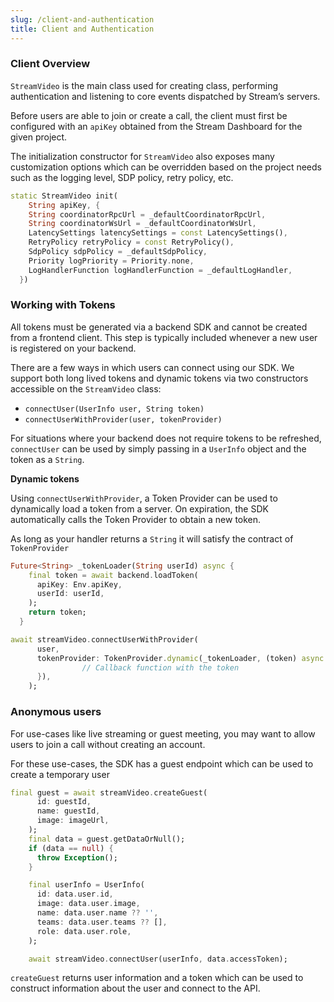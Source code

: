```yaml
---
slug: /client-and-authentication
title: Client and Authentication
---
```


### Client Overview

`StreamVideo` is the main class used for creating class, performing authentication and listening to core events dispatched by Stream’s servers.

Before users are able to join or create a call, the client must first be configured with an `apiKey` obtained from the Stream Dashboard for the given project.

The initialization constructor for `StreamVideo` also exposes many customization options which can be overridden based on the project needs such as the logging level, SDP policy, retry policy, etc.

```dart
static StreamVideo init(
    String apiKey, {
    String coordinatorRpcUrl = _defaultCoordinatorRpcUrl,
    String coordinatorWsUrl = _defaultCoordinatorWsUrl,
    LatencySettings latencySettings = const LatencySettings(),
    RetryPolicy retryPolicy = const RetryPolicy(),
    SdpPolicy sdpPolicy = _defaultSdpPolicy,
    Priority logPriority = Priority.none,
    LogHandlerFunction logHandlerFunction = _defaultLogHandler,
  })
```

### Working with Tokens

All tokens must be generated via a backend SDK and cannot be created from a frontend client. This step is typically included whenever a new user is registered on your backend.

There are a few ways in which users can connect using our SDK. We support both long lived tokens and dynamic tokens via two constructors accessible on the `StreamVideo` class:

- `connectUser(UserInfo user, String token)`
- `connectUserWithProvider(user, tokenProvider)`

For situations where your backend does not require tokens to be refreshed, `connectUser` can be used by simply passing in a `UserInfo` object and the token as a `String`.

******************************Dynamic tokens******************************

Using `connectUserWithProvider`, a Token Provider can be used to dynamically load a token from a server. On expiration, the SDK automatically calls the Token Provider to obtain a new token.

As long as your handler returns a `String` it will satisfy the contract of `TokenProvider`

```dart
Future<String> _tokenLoader(String userId) async {
    final token = await backend.loadToken(
      apiKey: Env.apiKey,
      userId: userId,
    );
    return token;
  }
```

```dart
await streamVideo.connectUserWithProvider(
      user,
      tokenProvider: TokenProvider.dynamic(_tokenLoader, (token) async {
				// Callback function with the token
      }),
    );
```

### Anonymous users

For use-cases like live streaming or guest meeting, you may want to allow users to join a call without creating an account.

For these use-cases, the SDK has a guest endpoint which can be used to create a temporary user

```dart
final guest = await streamVideo.createGuest(
      id: guestId,
      name: guestId,
      image: imageUrl,
    );
    final data = guest.getDataOrNull();
    if (data == null) {
      throw Exception();
    }

    final userInfo = UserInfo(
      id: data.user.id,
      image: data.user.image,
      name: data.user.name ?? '',
      teams: data.user.teams ?? [],
      role: data.user.role,
    );

    await streamVideo.connectUser(userInfo, data.accessToken);
```

`createGuest` returns user information and a token which can be used to construct information about the user and connect to the API.

